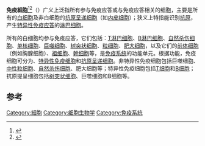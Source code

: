{{medical small}}

'''免疫細胞'''<ref>{{Cite web |url=https://www.sciencedirect.com/topics/agricultural-and-biological-sciences/immunocytes |title=存档副本 |access-date=2021-08-12 |archive-date=2021-08-12 |archive-url=https://web.archive.org/web/20210812170413/https://www.sciencedirect.com/topics/agricultural-and-biological-sciences/immunocytes |dead-url=no }}</ref><ref>{{Cite web |url=https://pubmed.ncbi.nlm.nih.gov/13970924/ |title=存档副本 |access-date=2021-08-12 |archive-date=2021-08-12 |archive-url=https://web.archive.org/web/20210812170412/https://pubmed.ncbi.nlm.nih.gov/13970924/ |dead-url=no }}</ref>（{{lang-en|immunocyte}}）广义上泛指所有参与免疫应答或与免疫应答相关的细胞，主要是所有的[[白细胞|白细胞]]及非白细胞的[[抗原呈递细胞|抗原呈递细胞]]（如[[内皮细胞|内皮细胞]]）；狭义上特指能识别[[抗原|抗原]]，产生[[特异性|特异性]][[免疫应答|免疫应答]]的[[淋巴细胞|淋巴细胞]]。

所有的白细胞均参与免疫应答，它们包括：[[T淋巴细胞|T淋巴细胞]]、[[B淋巴细胞|B淋巴细胞]]、[[自然杀伤细胞|自然杀伤细胞]]、[[单核细胞|单核细胞]]、[[巨噬细胞|巨噬细胞]]、[[树突状细胞|树突状细胞]]、[[粒细胞|粒细胞]]、[[肥大细胞|肥大细胞]]，以及它们的[[前体细胞|前体细胞]]（例如胸腺细胞）、[[祖细胞|祖细胞]]、[[幹细胞|幹细胞]]等，是[[免疫系统|免疫系统]]的功能单元。根据功能，免疫细胞可分为{{tsl|en|Nonspecific immune cell|非特异性免疫细胞}}、[[特异性免疫细胞|特异性免疫细胞]]和[[抗原呈递细胞|抗原呈递细胞]]。非特异性免疫细胞包括巨噬细胞、[[中性粒细胞|中性粒细胞]]、[[自然杀伤细胞|自然杀伤细胞]]、肥大细胞等；特异性免疫细胞包括[[T细胞|T细胞]]和[[B细胞|B细胞]]；抗原提呈细胞包括[[树突状细胞|树突状细胞]]、巨噬细胞和B细胞等。

==参考==
<references/>

{{wikt|immunocyte}}
{{淋巴免疫系统}}
{{过敏反应及自身免疫性疾病}}
[[Category:細胞|Category:細胞]]
[[Category:细胞生物学|Category:细胞生物学]]
[[Category:免疫系統|Category:免疫系統]]